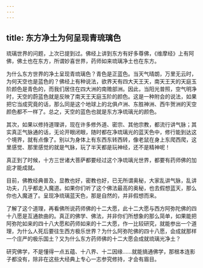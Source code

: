 ```yaml
---
---
---
```

title: 东方净土为何呈现青琉璃色
---




琉璃世界的问题，上次已提到过。佛经上讲到东方有好多尊佛，《维摩经》上有阿佛，佛土也在东方，所谓妙喜世界，药师如来琉璃净土也在东方。

为什么东方世界的净土呈现青琉璃色？青色是正蓝色。当天气晴朗，万里无云时，为何天空也是蓝色的？佛经上有种说法，欲界天有四大天王天，南天王天的天庭玉阶颜色是青色的，而我们居住在四大洲的南赡部洲。因此，当阳光普照，空气明净时，天空的蔚蓝色就是反映了南天王天庭玉阶的颜色。这是一种附会的说法，如果把它当成究竟的话，那么同是这个地球上的北俱卢洲、东胜神洲、西牛贺洲的天空颜色都不一样了。总之，天空的蓝色也就是东方净琉璃光的颜色。

其次，如果以修持道理讲，现在许多修外道、密宗、其他宗教，都流行讲气脉；其实真正气脉通的话，无论开眼闭眼，随时都在净琉璃光的蓝天色中，修行能到达这个境界，就有点像了。别以为身体上有东西东转西转，像老鼠在身上东爬西爬，这里感觉、那里感觉的就是气脉，玩了半天都是玩神经，还不是精神呢！

真正到了时候，十方三世诸大菩萨都要经过这个净琉璃光世界，都要有药师佛的加庇才能成就。

目前，佛教经典普及，显教也好，密教也好，已无所谓奥秘，大家乱讲气脉，乱讲功夫，几乎都走入魔道。如果你们听了这个佛法最高的奥秘，也去假想蓝天，那么你也入魔道了。呈现净琉璃蓝天色，那是自然的，并非假想而来。

了解了这个道理，再看佛所说药师佛的十二大愿，此十二大愿与西方阿弥陀佛的四十八愿是互通款曲的。真正的佛学、佛法，并非你们所想象的那么简单，如果能把阿弥陀如来的四十八大愿和药师如来的十二大愿，作一比较研究，就能参出一个道理，为什么人死后要往生西方极乐世界？为什么阿弥陀佛的四十八愿，会成就那样一个庄严的极乐国土？又为什么东方药师佛的十二大愿会成就琉璃光净土？

研究佛学，不是懂得一点五蕴、十八界、十二因缘……就能搞通佛学，那根本连影子都没有，除非在这些大经典上专心一志参究修持，才会有眉目。